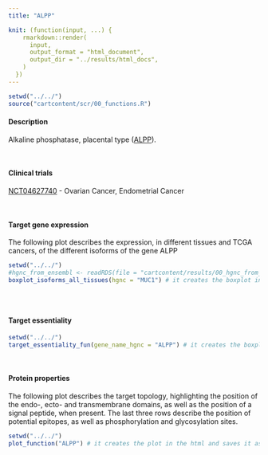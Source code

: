 ```yaml
---
title: "ALPP"

knit: (function(input, ...) {
    rmarkdown::render(
      input,
      output_format = "html_document",
      output_dir = "../results/html_docs",
    )
  })
---
```

<style>
  .scrollingplot{
      overflow-x:scroll;
  }

  .scrollingplot img{
     max-width: 40cm; 
  }

</style>

```r
setwd("../../")
source("cartcontent/scr/00_functions.R")

```

<h4>Description</h4>
Alkaline phosphatase, placental type ([ALPP](https://www.uniprot.org/uniprot/P05187)). 

<br> 

<h4>Clinical trials</h4>
[NCT04627740](https://clinicaltrials.gov/ct2/show/NCT04627740) - Ovarian Cancer, Endometrial Cancer

<br>

<h4>Target gene expression</h4>
The following plot describes the expression, in different tissues and TCGA cancers, of the different isoforms of the gene ALPP
<div class="scrollingplot">
```r
setwd("../../")
#hgnc_from_ensembl <- readRDS(file = "cartcontent/results/00_hgnc_from_ensembl_biomart.rds")
boxplot_isoforms_all_tissues(hgnc = "MUC1") # it creates the boxplot in the html and saves it as .pdf in the plot/isoform_expression folder
```
</div>
<br>

<h4>Target essentiality</h4>
```r
setwd("../../")
target_essentiality_fun(gene_name_hgnc = "ALPP") # it creates the boxplot in the html and saves it as .pdf in the plot/target_essentiality folder
```

<br>

<h4>Protein properties</h4>
The following plot describes the target topology, highlighting the position of the endo-, ecto- and transmembrane domains, as well as the position of a signal peptide, when present. 
The last three rows describe the position of potential epitopes, as well as phosphorylation and glycosylation sites. 
```r
setwd("../../")
plot_function("ALPP") # it creates the plot in the html and saves it as .pdf in the plot/protein_properties folder
```

